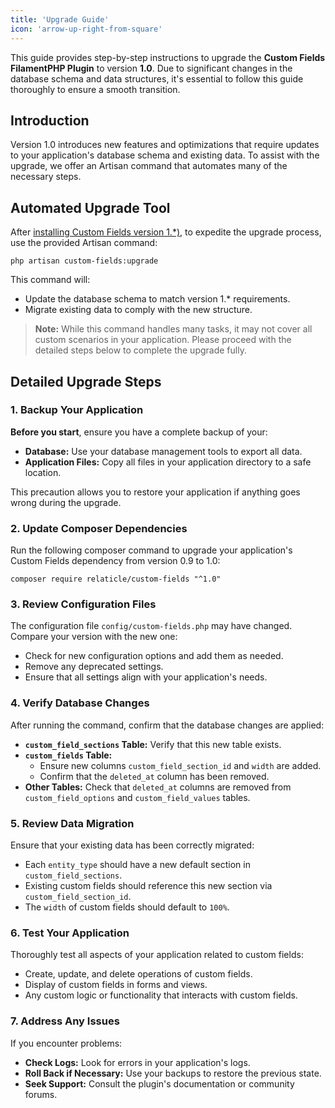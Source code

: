 ```yaml
---
title: 'Upgrade Guide'
icon: 'arrow-up-right-from-square'
---
```


This guide provides step-by-step instructions to upgrade the **Custom Fields FilamentPHP Plugin** to version **1.0**. Due to significant changes in the database schema and data structures, it's essential to follow this guide thoroughly to ensure a smooth transition.

## Introduction

Version 1.0 introduces new features and optimizations that require updates to your application's database schema and existing data. To assist with the upgrade, we offer an Artisan command that automates many of the necessary steps.

## Automated Upgrade Tool

After [installing Custom Fields version 1.*)](/upgrade#2-update-composer-dependencies), to expedite the upgrade process, use the provided Artisan command:

```shell
php artisan custom-fields:upgrade
```

This command will:

- Update the database schema to match version 1.* requirements.
- Migrate existing data to comply with the new structure.

> **Note:** While this command handles many tasks, it may not cover all custom scenarios in your application. Please proceed with the detailed steps below to complete the upgrade fully.

## Detailed Upgrade Steps

### 1. Backup Your Application

**Before you start**, ensure you have a complete backup of your:

- **Database:** Use your database management tools to export all data.
- **Application Files:** Copy all files in your application directory to a safe location.

This precaution allows you to restore your application if anything goes wrong during the upgrade.

### 2. Update Composer Dependencies

Run the following composer command to upgrade your application's Custom Fields dependency from version 0.9 to 1.0:

```shell
composer require relaticle/custom-fields "^1.0"
```

### 3. Review Configuration Files

The configuration file `config/custom-fields.php` may have changed. Compare your version with the new one:

- Check for new configuration options and add them as needed.
- Remove any deprecated settings.
- Ensure that all settings align with your application's needs.

### 4. Verify Database Changes

After running the command, confirm that the database changes are applied:

- **`custom_field_sections` Table:** Verify that this new table exists.
- **`custom_fields` Table:**
  - Ensure new columns `custom_field_section_id` and `width` are added.
  - Confirm that the `deleted_at` column has been removed.
- **Other Tables:** Check that `deleted_at` columns are removed from `custom_field_options` and `custom_field_values` tables.

### 5. Review Data Migration

Ensure that your existing data has been correctly migrated:

- Each `entity_type` should have a new default section in `custom_field_sections`.
- Existing custom fields should reference this new section via `custom_field_section_id`.
- The `width` of custom fields should default to `100%`.

### 6. Test Your Application

Thoroughly test all aspects of your application related to custom fields:

- Create, update, and delete operations of custom fields.
- Display of custom fields in forms and views.
- Any custom logic or functionality that interacts with custom fields.

### 7. Address Any Issues

If you encounter problems:

- **Check Logs:** Look for errors in your application's logs.
- **Roll Back if Necessary:** Use your backups to restore the previous state.
- **Seek Support:** Consult the plugin's documentation or community forums.